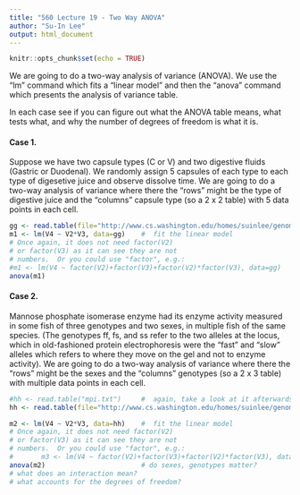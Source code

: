 ---
title: "560 Lecture 19 - Two Way ANOVA"
author: "Su-In Lee"
output: html_document
---
  
```{r setup, include=FALSE}
knitr::opts_chunk$set(echo = TRUE)
```

We are going to do a two-way analysis of variance (ANOVA). We use the "lm" 
command which fits a "linear model" and then the "anova" command which presents 
the analysis of variance table.

In each case see if you can figure out what the ANOVA table means, 
what tests what, and why the number of degrees of freedom is what it is.

#### Case 1.

Suppose we have two capsule types (C or V) and two digestive fluids 
(Gastric or Duodenal). We randomly assign 5 capsules of each type 
to each type of digesetive juice and observe dissolve time.
We are going to do a two-way analysis of variance where there the 
"rows" might be the type of digestive juice and the "columns" 
capsule type (so a 2 x 2 table) with 5 data points in each cell.

```{r}
gg <- read.table(file="http://www.cs.washington.edu/homes/suinlee/genome560/data/dissolve.txt")      
m1 <- lm(V4 ~ V2*V3, data=gg)    #  fit the linear model
# Once again, it does not need factor(V2)
# or factor(V3) as it can see they are not
# numbers.  Or you could use "factor", e.g.:
#m1 <- lm(V4 ~ factor(V2)+factor(V3)+factor(V2)*factor(V3), data=gg)
anova(m1)    
```


#### Case 2.   

Mannose phosphate isomerase enzyme had its enzyme activity measured in
some fish of three genotypes and two sexes, in multiple
fish of the same species.   (The genotypes ff, fs, and ss
                             refer to the two alleles at the locus, which in old-fashioned
                             protein electrophoresis were the "fast" and "slow" alleles
                             which refers to where they move on the gel and not to enzyme
                             activity).   We are going to do a two-way analysis of variance
where there the "rows" might be the sexes and the "columns"
genotypes (so a 2 x 3 table) with multiple data points in
each cell.

```{r}
#hh <- read.table("mpi.txt")     #  again, take a look at it afterwards
hh <- read.table(file="http://www.cs.washington.edu/homes/suinlee/genome560/data/mpi.txt")      

m2 <- lm(V4 ~ V2*V3, data=hh)    #  fit the linear model
# Once again, it does not need factor(V2)
# or factor(V3) as it can see they are not
# numbers.  Or you could use "factor", e.g.:
#       m3 <- lm(V4 ~ factor(V2)+factor(V3)+factor(V2)*factor(V3), data=hh)
anova(m2)                        # do sexes, genotypes matter?
# what does an interaction mean?
# what accounts for the degrees of freedom?
```
